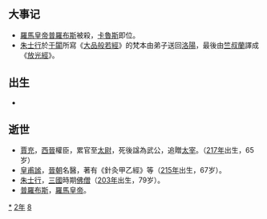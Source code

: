 {{yearTOC|282|西晋'''[[太康_(司馬炎)|太康]]三年'''}}

== 大事记 ==
*[[羅馬皇帝|羅馬皇帝]][[普羅布斯|普羅布斯]]被殺，[[卡魯斯|卡魯斯]]即位。
*[[朱士行|朱士行]]於[[于闐|于闐]]所寫《[[大品般若經|大品般若經]]》的梵本由弟子送回[[洛陽|洛陽]]，最後由[[竺叔蘭|竺叔蘭]]譯成《[[放光般若經|放光經]]》。

== 出生 ==
*

== 逝世 ==
{{Wikisource year mention}}
*[[賈充|賈充]]，[[西晉|西晉]]權臣，累官至[[太尉|太尉]]，死後諡為武公，追贈[[太宰|太宰]]。（[[217年|217年]]出生，65岁）
*[[皇甫謐|皇甫謐]]，[[晉朝|晉朝]]名醫，著有《針灸甲乙經》等（[[215年|215年]]出生，67岁）。
*[[朱士行|朱士行]]，[[三國|三國]]時期[[佛僧|佛僧]]（[[203年|203年]]出生，79岁）。
*[[普羅布斯|普羅布斯]]，[[羅馬皇帝|羅馬皇帝]]。

[[Category:282年|*]]
[[Category:280年代|2年]]
[[Category:3世纪各年|8]]